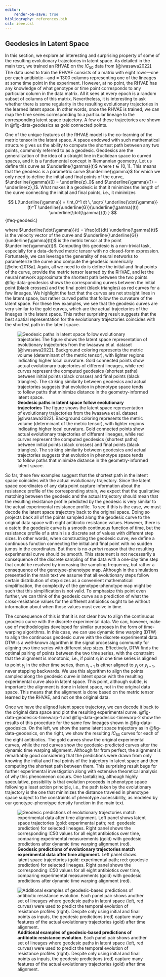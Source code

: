 ```yaml
---
editor:
    render-on-save: true
bibliography: references.bib
csl: ieee.csl
---
```


## Geodesics in Latent Space

In this section, we explore an interesting and surprising property of some of
the resulting evolutionary trajectories in latent space. As detailed in the main
text, we trained an RHVAE on the $IC_{50}$ data from [@iwasawa2022]. The data
used to train the RHVAE consists of a matrix with eight rows---one per each
antibiotic---and $\approx$ 1300 columns representing one of the lineages at some
time point in the experiment. However, at no point, the RHVAE has any knowledge
of what genotype or time point corresponds to any particular column in the data
matrix. All it sees at every epoch is a random subset of columns of this matrix.
Nevertheless, it is interesting to ask whether there is some regularity in the
resulting evolutionary trajectories in the learned latent space. In other words,
once the RHVAE is trained, we can map the time series corresponding to a
particular lineage to the corresponding latent space trajectory. A few of these
trajectories are shown in @fig-data-geodesics as gold connected points.

One of the unique features of the RHVAE model is the co-learning of the metric
tensor in the latent space. A space endowed with such mathematical structure
gives us the ability to compute the shortest path between any two points,
commonly referred to as a geodesic. Geodesics are the generalization of the idea
of a straight line in Euclidean space to curved spaces, and it is a fundamental
concept in Riemannian geometry. Let us define this curve as
$\underline{\gamma}(t)$ where $t \in [0, 1]$. This means that the geodesic is a
parametric curve $\underline{\gamma}$ for which we only need to define the
initial and final points of the curve, $\underline{\gamma}(0) = \underline{z}_0$
and $\underline{\gamma}(1) = \underline{z}_1$. What makes it a geodesic is that
it minimizes the length of the curve connecting the initial and final points,
i.e., it minimizes

$$
L(\underline{\gamma}) = \int_0^1 
dt \,
\sqrt{
    \underline{\dot{\gamma}}(t)^T 
    \underline{\underline{G}}(\underline{\gamma}(t))
    \underline{\dot{\gamma}}(t)
}
$${#eq-geodesic}

where $\underline{\dot{\gamma}}(t) = \frac{d}{dt} \underline{\gamma}(t)$ is the
velocity vector of the curve and
$\underline{\underline{G}}(\underline{\gamma}(t))$ is the metric tensor at the
point $\underline{\gamma}(t)$. Computing this geodesic is a non-trivial task,
especially for a data-derived metric tensor with no closed-form expression.
Fortunately, we can leverage the generality of neural networks to parameterize
the curve and compute the geodesic numerically [@chen2018a]. Again, all we need
to do is define the initial and final points of the curve, provide the metric
tensor learned by the RHVAE, and let the neural network approximate the shortest
path between the two points. @fig-data-geodesics shows the corresponding curves
between the initial point (black crosses) and the final point (black triangles)
as red curves for a few lineages. We highlight the fact that the curves are not
straight lines in the latent space, but rather curved paths that follow the
curvature of the latent space. For these few examples, we see that the geodesic
curves are very similar to the gold curves, which are the actual trajectories
of the lineages in the latent space. This rather surprising result suggests that
the best spatial representation for the evolutionary trajectories coincides with
the shortest path in the latent space.

![**Geodesic paths in latent space follow evolutionary trajectories** The figure
shows the latent space representation of evolutionary trajectories from the
Iwasawa et al. dataset [@iwasawa2022]. Background coloring represents the metric
volume (determinant of the metric tensor), with lighter regions indicating
higher local curvature. Gold connected points show actual evolutionary
trajectories of different lineages, while red curves represent the computed
geodesics (shortest paths) between initial points (black crosses) and final
points (black triangles). The striking similarity between geodesics and actual
trajectories suggests that evolution in phenotype space tends to follow paths
that minimize distance in the geometry-informed latent
space.](./fig/supplementary/figSI_data_geodesics){#fig-data-geodesics}

So far, these few examples suggest that the shortest path in the latent space
coincides with the actual evolutionary trajectory. Since the latent space
coordinates of any data point capture information about the resistance profile
of the corresponding strain, we expect that the qualitative matching between the
geodesic and the actual trajectory should mean that the resulting resistance
profile predicted by the geodesic is very similar to the actual experimental
resistance profile. To see if this is the case, we must decode the latent space
trajectory back to the original space. Doing so projects back all of the points
sampled along the geodesic curve to the original data space with eight
antibiotic resistance values. However, there is a catch: the geodesic curve is a
smooth continuous function of time, but the resistance profile of a strain is a
discrete set of values with different step sizes. In other words, when
constructing the geodesic curve, we define a continuous function connecting the
initial and final point with no sudden jumps in the coordinates. But there is no
*a priori* reason that the resulting experimental curve should be smooth. This
statement is not necessarily a consequence of the discrete sampling of the data
with a one-day time step that could be resolved by increasing the sampling
frequency, but rather a consequence of the genotype-phenotype map. Although in
the simulations presented in the main text we assume that all evolutionary steps
follow certain distribution of step sizes as a convenient mathematical
simplification, the complexity of the genotype-phenotype map might be such that
this simplification is not valid. To emphasize this point even further, we can
think of the geodesic curve as a prediction of what the cross-resistance values
for the different antibiotics ought to be without information about when those
values must evolve in time.

The consequence of this is that it is not clear how to align the continuous
geodesic curve with the discrete experimental data. We can, however, make use of
methodologies developed for similar purposes in the form of time-warping
algorithms. In this case, we can use dynamic time warping (DTW) to align the
continuous geodesic curve with the discrete experimental data. DTW is a
well-known algorithm in the signal processing community for aligning two time
series with different step sizes. Effectively, DTW finds the optimal pairing of
points between the two time series, with the constraint that the alignment is
monotonic, i.e., if point $x_i$ in one time series is aligned to point $y_j$ in
the other time series, then $x_{i+1}$ is either aligned to $y_{j}$ or $y_{j+1}$,
never stepping backwards. We use this algorithm to align the points sampled
along the geodesic curve in latent space with the resulting experimental curve
also in latent space. This point, although subtle, is important: the alignment
is done in latent space, not in the original data space. This means that the
alignment is done based on the metric tensor learned by the RHVAE, and not on
the original data.

Once we have the aligned latent space trajectory, we can decode it back to the
original data space and plot the resulting experimental curve.
@fig-data-geodesics-timewarp-1 and @fig-data-geodesics-timewarp-2 show the
results of this procedure for the same few lineages shown in
@fig-data-geodesics. On the left, we show the same latent space trajectory as in
@fig-data-geodesics, on the right, we show the resulting $IC_{50}$ curves for
each of the eight antibiotics. The gold curves show the original experimental
curves, while the red curves show the geodesic-predicted curves after the
dynamic time warping alignment. Although far from perfect, the alignment is
remarkably good considering that the predictions were drawn from only knowing
the initial and final points of the trajectory in latent space and then
computing the shortest path between them. This surprising result begs for
further experimental investigation along with extensive theoretical analysis of
why this phenomenon occurs. One tantalizing, although highly speculative,
possibility is that evolution proceeds in phenotype space following a least
action principle, i.e., the path taken by the evolutionary trajectory is the one
that minimizes the distance traveled in phenotype space subject to the
constraints of phenotype accessibility, as modeled by our genotype-phenotype
density function in the main text.

![**Geodesic predictions of evolutionary trajectories match experimental data
after time alignment.** Left panel shows latent space trajectories (gold:
experimental path; red: geodesic prediction) for selected lineages. Right panel
shows the corresponding IC50 values for all eight antibiotics over time,
comparing experimental measurements (gold) with geodesic predictions after
dynamic time warping alignment
(red).](./fig/supplementary/figSI_data_geodesics_timewarp_1){#fig-data-geodesics-timewarp-1}

![**Additional examples of geodesic-based predictions of antibiotic resistance
evolution.** Each panel pair shows another set of lineages where geodesic paths
in latent space (left, red curves) were used to predict the temporal evolution
of resistance profiles (right). Despite only using initial and final points as
inputs, the geodesic predictions (red) capture many features of the actual
evolutionary trajectories (gold) after time
alignment.](./fig/supplementary/figSI_data_geodesics_timewarp_2){#fig-data-geodesics-timewarp-2}

